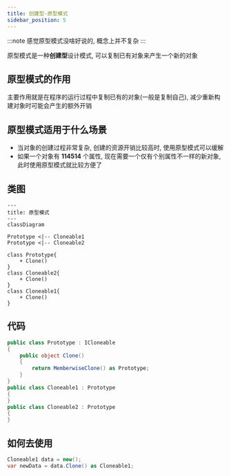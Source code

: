 ```yaml
---
title: 创建型-原型模式
sidebar_position: 5
---
```


:::note
感觉原型模式没啥好说的, 概念上并不复杂
:::

原型模式是一种**创建型**设计模式, 可以复制已有对象来产生一个新的对象

## 原型模式的作用

主要作用就是在程序的运行过程中复制已有的对象(一般是复制自己), 减少重新构建对象时可能会产生的额外开销

## 原型模式适用于什么场景

* 当对象的创建过程非常复杂, 创建的资源开销比较高时, 使用原型模式可以缓解
* 如果一个对象有 **114514** 个属性, 现在需要一个仅有个别属性不一样的新对象, 此时使用原型模式就比较方便了

## 类图


```mermaid
---
title: 原型模式
---
classDiagram

Prototype <|-- Cloneable1
Prototype <|-- Cloneable2

class Prototype{
    + Clone()
}
class Cloneable2{
    + Clone()
}
class Cloneable1{
    + Clone()
}
```

## 代码

```csharp
public class Prototype : ICloneable
{
    public object Clone()
    {
        return MemberwiseClone() as Prototype;
    }
}
public class Cloneable1 : Prototype
{
}
public class Cloneable2 : Prototype
{
}
```

## 如何去使用

```csharp
Cloneable1 data = new();
var newData = data.Clone() as Cloneable1;
```

